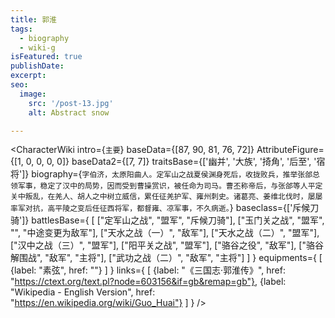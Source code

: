 ```yaml
---
title: 郭淮
tags:
  - biography
  - wiki-g
isFeatured: true
publishDate:
excerpt:
seo:
  image:
    src: '/post-13.jpg'
    alt: Abstract snow

---
```



<CharacterWiki
  intro={`主要`}
  baseData={[87, 90, 81, 76, 72]}
  AttributeFigure={[1, 0, 0, 0, 0]}
  baseData2={[7, 7]}
  traitsBase={['幽并', '大族', '掎角', '后至', '宿将']}
  biography={`字伯济，太原阳曲人。定军山之战夏侯渊身死后，收拢败兵，推举张郃总领军事，稳定了汉中的局势，因而受到曹操赏识，被任命为司马。曹丕称帝后，与张郃等人平定关中叛乱，在羌人、胡人之中树立威信，累任征羌护军、雍州刺史。诸葛亮、姜维北伐时，屡屡率军对抗，高平陵之变后任征西将军，都督雍、凉军事，不久病逝。`}
  baseclass={['斥候刀骑']}
  battlesBase={
    [
      ["定军山之战", "盟军", "斥候刀骑"],
      ["玉门关之战", "盟军", "", "中途变更为敌军"],
      ["天水之战（一）", "敌军"],
      ["天水之战（二）", "盟军"],
      ["汉中之战（三）", "盟军"],
      ["阳平关之战", "盟军"],
      ["骆谷之役", "敌军"],
      ["骆谷解围战", "敌军", "主将"],
      ["武功之战（二）", "敌军", "主将"]
    ]
  }
  equipments={
    [
      {label: "素弦", href: ""}
    ]
  }
  links={
    [
      {label: "《三国志·郭淮传》", href: "https://ctext.org/text.pl?node=603156&if=gb&remap=gb"},
      {label: "Wikipedia - English Version", href: "https://en.wikipedia.org/wiki/Guo_Huai"}
    ]
  }
/>
